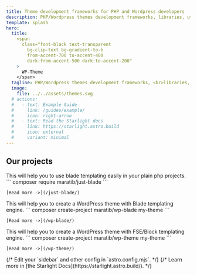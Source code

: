 ```yaml
---
title: Theme development frameworks for PHP and Wordpress developers
description: PHP/Wordpress themes development frameworks, libraries, utilities, tools and learning resources
template: splash
hero:
  title:    
    <span
      class="font-black text-transparent
        bg-clip-text bg-gradient-to-b
        from-accent-700 to-accent-400
        dark:from-accent-500 dark:to-accent-200"
    >
      WP-Theme
    </span>
  tagline: PHP/Wordpress themes development frameworks, <br>libraries, utilities, tools and learning resources!
  image:
    file: ../../assets/themes.svg
  # actions:
  #   - text: Example Guide
  #     link: /guides/example/
  #     icon: right-arrow
  #   - text: Read the Starlight docs
  #     link: https://starlight.astro.build
  #     icon: external
  #     variant: minimal
---
```



## Our projects

<CardGrid stagger>
  <Card title="Just-Blade" icon="pencil" link="/just-blade/">
  This will help you to use blade templating easily in your plain php projects.
    ``` composer require maratib/just-blade ```   

    [Read more ->](/just-blade/)

  </Card>

  <Card title="WP-Blade" icon="add-document" link="/wp-blade/">
  This will help you to create a WordPress theme with Blade templating engine.
    ``` composer create-project maratib/wp-blade my-theme ```   

    [Read more ->](/wp-blade/)

  </Card>

  <Card title="WP-Theme" icon="add-document" link="/wp-theme/">
  This will help you to create a WordPress theme with FSE/Block templating engine.
     ``` composer create-project maratib/wp-theme my-theme ```   

    [Read more ->](/wp-theme/)
  </Card>
  {/* <Card title="Configure your site" icon="setting">
    Edit your `sidebar` and other config in `astro.config.mjs`.
  </Card> */}
  {/* <Card title="Read the docs" icon="open-book">
    Learn more in [the Starlight Docs](https://starlight.astro.build/).
  </Card> */}
</CardGrid>
